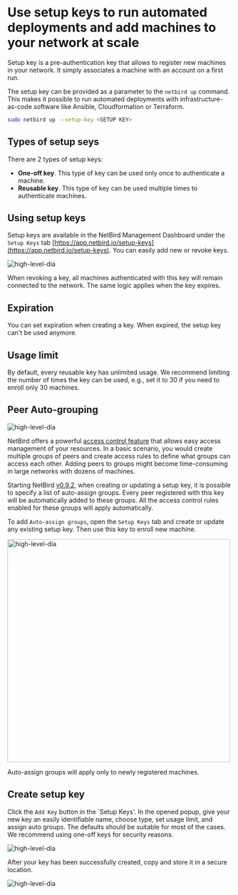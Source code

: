 
# Use setup keys to run automated deployments and add machines to your network at scale

Setup key is a pre-authentication key that allows to register new machines in your network.
It simply associates a machine with an account on a first run.

The setup key can be provided as a parameter to the ```netbird up``` command.
This makes it possible to run automated deployments with infrastructure-as-code software like Ansible, Cloudformation or Terraform.

```bash {{ title: 'Starting NetBird Client' }}
sudo netbird up --setup-key <SETUP KEY>
```

## Types of setup seys

There are 2 types of setup keys:
* **One-off key**. This type of key can be used only once to authenticate a machine.
* **Reusable key**. This type of key can be used multiple times to authenticate machines.

## Using setup keys

Setup keys are available in the NetBird Management Dashboard under the `Setup Keys` tab [https://app.netbird.io/setup-keys](https://app.netbird.io/setup-keys).
 You can easily add new or revoke keys.

<p>
    <img src="/docs-static/img/how-to-guides/setup-keys.png" alt="high-level-dia" className="imagewrapper"/>
</p>

<Note>
    When revoking a key, all machines authenticated with this key will remain connected to the network. The same logic applies when the key expires.
</Note>

## Expiration

You can set expiration when creating a key. When expired, the setup key can't be used anymore.

## Usage limit

By default, every reusable key has unlimited usage.
We recommend limiting the number of times the key can be used, e.g., set it to 30 if you need to enroll only 30 machines.

## Peer Auto-grouping

<p>
    <img src="/docs-static/img/architecture/peer-auto-tagging-setupkey.gif" alt="high-level-dia" className="imagewrapper"/>
</p>

NetBird offers a powerful [access control feature](/how-to/manage-network-access) that allows easy access management of your resources.
In a basic scenario, you would create multiple groups of peers and create access rules to define what groups can access each other.
Adding peers to groups might become time-consuming in large networks with dozens of machines.

Starting NetBird [v0.9.2](https://github.com/netbirdio/netbird/releases), when creating or updating a setup key,
it is possible to specify a list of auto-assign groups. Every peer registered with this key will be automatically added
to these groups. All the access control rules enabled for these groups will apply automatically.

To add `Auto-assign groups`, open the `Setup Keys` tab and create or update any existing setup key.
Then use this key to enroll new machine.

<p>
    <img src="/docs-static/img/architecture/netbird-peer-auto-tagging-newkey.png" alt="high-level-dia" width="500" className="imagewrapper"/>
</p>

<Note>
    Auto-assign groups will apply only to newly registered machines.
</Note>

## Create setup key

Click the `Add Key` button in the `Setup Keys'.
In the opened popup, give your new key an easily identifiable name, choose type, set usage limit, and assign auto groups.
The defaults should be suitable for most of the cases. We recommend using one-off keys for security reasons.

<p>
    <img src="/docs-static/img/how-to-guides/add-setup-key.png" alt="high-level-dia" className="imagewrapper"/>
</p>

After your key has been successfully created, copy and store it in a secure location.

<p>
    <img src="/docs-static/img/how-to-guides/setup-key-created.png" alt="high-level-dia" className="imagewrapper"/>
</p>